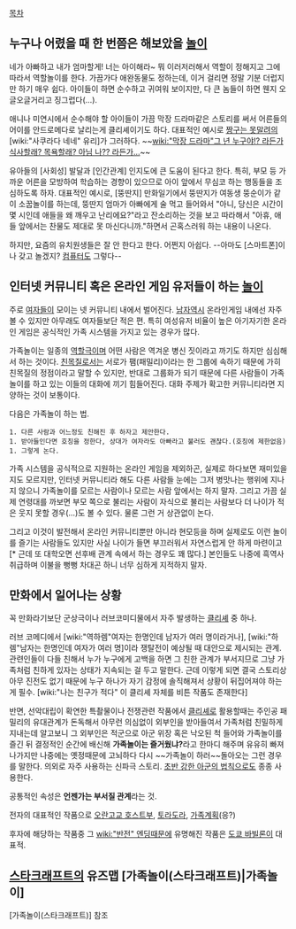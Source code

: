[[목차]]
== 누구나 어렸을 때 한 번쯤은 해보았을 [[놀이]] ==

네가 아빠하고 내가 엄마할게! 너는 아이해라~ 뭐 이러저러해서 역할이 정해지고 그에 따라서 역할놀이를 한다. 가끔가다 애완동물도 정하는데, 이거 걸리면 정말 기분 더럽지만 하기 매우 쉽다. 아이들이 하면 순수하고 귀여워 보이지만, 다 큰 놈들이 하면 웬지 오글오글거리고 징그럽다(…).

애니나 미연시에서 순수해야 할 아이들이 가끔 막장 드라마같은 스토리를 써서 어른들의 어이를 안드로메다로 날리는게 클리셰이기도 하다. 대표적인 예시로 [[짱구는 못말려]]의 [wiki:"사쿠라다 네네" 유리]가 그러하다. ~~[[wiki:"막장 드라마"그 년 누구야!? 라든가 식사할래? 목욕할래? 아님 나?? 라든가...]]~~ 

유아들의 [사회성] 발달과 [인간관계] 인지도에 큰 도움이 된다고 한다. 특히, 부모 등 가까운 어른을 모방하여 학습하는 경향이 있으므로 아이 앞에서 무심코 하는 행동들을 조심하도록 하자. 대표적인 예시로, [뚱딴지] 만화일기에서 뚱딴지가 여동생 뚱순이가 같이 소꿉놀이를 하는데, 뚱딴지 엄마가 아빠에게 술 먹고 들어와서 "아니, 당신은 시간이 몇 시인데 애들을 왜 깨우고 난리에요?"라고 잔소리하는 것을 보고 따라해서 "아휴, 애들 앞에서는 찬물도 제대로 못 마신다니까."하면서 곤혹스러워 하는 내용이 나온다.

하지만, 요즘의 유치원생들은 잘 안 한다고 한다. 어쩐지 아쉽다. --아마도 [스마트폰]이나 갖고 놀겠지? [[컴퓨터]]도 그렇다--

== 인터넷 커뮤니티 혹은 온라인 게임 유저들이 하는 [[놀이]] ==
주로 [[여자]]들이 모이는 넷 커뮤니티 내에서 벌어진다. [[남자]]역시 온라인게임 내에선 자주 볼 수 있지만 아무래도 여자들보단 적은 편. 특히 여성유저 비율이 높은 아기자기한 온라인 게임은 공식적인 가족 시스템을 가지고 있는 경우가 많다.

가족놀이는 일종의 [[역할극]]이며 어떤 사람은 역겨운 병신 짓이라고 까기도 하지만 심심해서 하는 것이다. [[친목질]]로서는 서로가 팸(패밀리)이라는 한 그룹에 속하기 때문에 가히 친목질의 정점이라고 말할 수 있지만, 반대로 그룹화가 되기 때문에 다른 사람들이 가족놀이를 하고 있는 이들의 대화에 끼기 힘들어진다. 대화 주제가 확고한 커뮤니티라면 지양하는 것이 보통이다.

다음은 가족놀이 하는 법.

 1. 다른 사람과 어느정도 친해진 후 하자고 제안한다.
 1. 받아들인다면 호칭을 정한다, 상대가 여자라도 아빠라고 불러도 괜찮다.(호칭에 제한없음)
 1. 그렇게 논다.

가족 시스템을 공식적으로 지원하는 온라인 게임을 제외하곤, 실제로 하다보면 재미있을지도 모르지만, 인터넷 커뮤니티라 해도 다른 사람들 눈에는 그저 병맛나는 행위에 지나지 않으니 가족놀이를 모르는 사람이나 모르는 사람 앞에서는 하지 말자. 그리고 가끔 실제 연령대를 까보면 부모 쪽으로 불리는 사람이 자식으로 불리는 사람보다 더 나이가 적은 웃지 못할 경우(…)도 볼 수 있다. 물론 그런 거 상관없이 논다.

그리고 이것이 발전해서 온라인 커뮤니티뿐만 아니라 현모등을 하며 실제로도 이런 놀이를 즐기는 사람들도 있지만 사실 나이가 들면 부끄러워서 자연스럽게 안 하게 마련이고[* 근데 또 대학오면 선후배 관계 속에서 하는 경우도 꽤 많다.] 본인들도 나중에 흑역사 취급하며 이불을 뻥뻥 차대곤 하니 너무 심하게 지적하지 말자.

== 만화에서 일어나는 상황 ==
꼭 만화라기보단 군상극이나 러브코미디물에서 자주 발생하는 [[클리셰]] 중 하나.

러브 코메디에서 [wiki:"역하렘"여자는 한명인데 남자가 여러 명이라거나], [wiki:"하렘"남자는 한명인데 여자가 여러 명]이라 쟁탈전이 예상될 때 대안으로 제시되는 관계. 관련인들이 다들 친해서 누가 누구에게 고백을 하면 그 친한 관계가 부서지므로 그냥 가족처럼 친하게 있자는 상태가 지속되는 걸 두고 말한다. 근데 이렇게 되면 결국 스토리상 아무 진전도 없기 때문에 누구 하나가 자기 감정에 솔직해져서 상황이 뒤집어져야 하는 게 필수. [wiki:"나는 친구가 적다" 이 클리셰 자체를 비튼 작품도 존재한다]

반면, 선악대립이 확연한 특촬물이나 전쟁관련 작품에서 [[클리셰]]로 활용할때는 주인공 패밀리의 유대관계가 돈독해서 아무런 의심없이 외부인을 받아들여서 가족처럼 친밀하게 지내는데 알고보니 그 외부인은 적군으로 아군 위장 혹은 낙오된 척 들어와 가족놀이를 즐긴 뒤 결정적인 순간에 배신해 '''가족놀이는 즐거웠냐?'''라고 한마디 해주며 유유히 빠져 나가지만 나중에는 옛정때문에 고뇌하다 다시 ~~가족놀이 하러~~돌아오는 그런 경우를 말한다. 의외로 자주 사용하는 신파극 스토리. [[초반 강한 아군의 법칙]]으로도 종종 사용한다. 

공통적인 속성은 '''언젠가는 부서질 관계'''라는 것.

전자의 대표적인 작품으로 [[오란고교 호스트부]], [[토라도라]], [[가족계획]](응?)

후자에 해당하는 작품중 그 [[wiki:"반전" 엔딩]]때문에 유명해진 작품은 [[도쿄 바빌론]]이 대표적.

== [[스타크래프트]]의 유즈맵 [가족놀이(스타크래프트)|가족놀이] ==
[가족놀이(스타크래프트)] 참조
